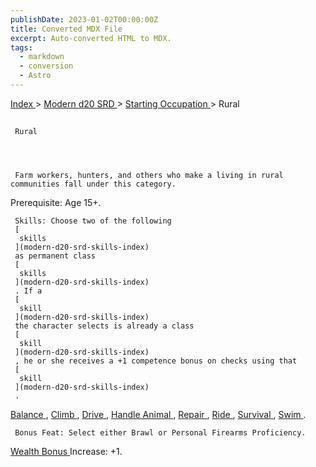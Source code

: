 ```yaml
---
publishDate: 2023-01-02T00:00:00Z
title: Converted MDX File
excerpt: Auto-converted HTML to MDX.
tags:
  - markdown
  - conversion
  - Astro
---
```


[
Index
](-index) >
[
Modern d20 SRD
](modern-d20-srd-index) >
[
Starting Occupation
](modern-d20-srd-starting-occupation-index) > Rural

##

     Rural




     Farm workers, hunters, and others who make a living in rural communities fall under this category.

Prerequisite: Age 15+.

     Skills: Choose two of the following
     [
      skills
     ](modern-d20-srd-skills-index)
     as permanent class
     [
      skills
     ](modern-d20-srd-skills-index)
     . If a
     [
      skill
     ](modern-d20-srd-skills-index)
     the character selects is already a class
     [
      skill
     ](modern-d20-srd-skills-index)
     , he or she receives a +1 competence bonus on checks using that
     [
      skill
     ](modern-d20-srd-skills-index)
     .

[
Balance
](modern-d20-srd-skills-balance)
,
[
Climb
](modern-d20-srd-skills-climb)
,
[
Drive
](modern-d20-srd-skills-drive)
,
[
Handle
Animal
](modern-d20-srd-skills-handle-animal)
,
[
Repair
](modern-d20-srd-skills-repair)
,
[
Ride
](modern-d20-srd-skills-ride)
,
[
Survival
](modern-d20-srd-skills-survival)
,
[
Swim
](modern-d20-srd-skills-swim)
.

     Bonus Feat: Select either Brawl or Personal Firearms Proficiency.

[
Wealth Bonus
](modern-d20-srd-wealth-wealth-bonus)
Increase: +1.
